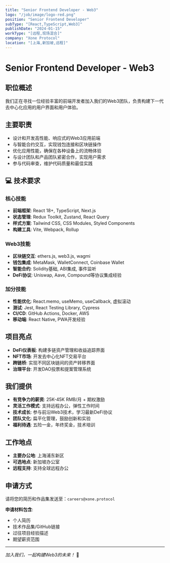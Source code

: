 ```yaml
---
title: "Senior Frontend Developer - Web3"
logo: "/job/image/logo-red.png"
position: "Senior Frontend Developer"
subType: "[React,TypeScript,Web3]"
publishDate: "2024-01-15"
workType: "[远程,现场混合]"
company: "Xone Protocol"
location: "[上海,新加坡,远程]"
---
```


# Senior Frontend Developer - Web3

## 职位概述

我们正在寻找一位经验丰富的前端开发者加入我们的Web3团队，负责构建下一代去中心化应用的用户界面和用户体验。

## 主要职责

- 设计和开发高性能、响应式的Web3应用前端
- 与智能合约交互，实现钱包连接和区块链操作
- 优化应用性能，确保在各种设备上的流畅体验
- 与设计团队和产品团队紧密合作，实现用户需求
- 参与代码审查，维护代码质量和最佳实践

## 💻 技术要求

### 核心技能
- **前端框架**: React 18+, TypeScript, Next.js
- **状态管理**: Redux Toolkit, Zustand, React Query
- **样式方案**: Tailwind CSS, CSS Modules, Styled Components
- **构建工具**: Vite, Webpack, Rollup

### Web3技能
- **区块链交互**: ethers.js, web3.js, wagmi
- **钱包集成**: MetaMask, WalletConnect, Coinbase Wallet
- **智能合约**: Solidity基础, ABI集成, 事件监听
- **DeFi协议**: Uniswap, Aave, Compound等协议集成经验

### 加分技能
- **性能优化**: React.memo, useMemo, useCallback, 虚拟滚动
- **测试**: Jest, React Testing Library, Cypress
- **CI/CD**: GitHub Actions, Docker, AWS
- **移动端**: React Native, PWA开发经验

## 项目亮点

- **DeFi仪表板**: 构建多链资产管理和收益追踪界面
- **NFT市场**: 开发去中心化NFT交易平台
- **跨链桥**: 实现不同区块链间的资产转移界面
- **治理平台**: 开发DAO投票和提案管理系统

## 我们提供

- **有竞争力的薪资**: 25K-45K RMB/月 + 期权激励
- **灵活工作模式**: 支持远程办公，弹性工作时间
- **技术成长**: 参与前沿Web3技术，学习最新DeFi协议
- **团队文化**: 扁平化管理，鼓励创新和实验
- **福利待遇**: 五险一金，年终奖金，技术培训

## 工作地点

- **主要办公地**: 上海浦东新区
- **可选地点**: 新加坡办公室
- **远程支持**: 支持全球远程办公

## 申请方式

请将您的简历和作品集发送至：`careers@xone.protocol`

**申请材料包含**:
- 个人简历
- 技术作品集/GitHub链接
- 过往项目经验描述
- 期望薪资范围

---

*加入我们，一起构建Web3的未来！* 🚀
